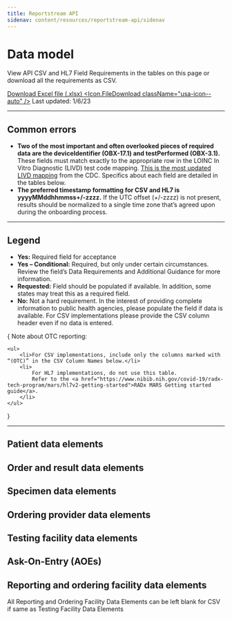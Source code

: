 ```yaml
---
title: Reportstream API
sidenav: content/resources/reportstream-api/sidenav
---
```



# Data model

<p className="usa-intro text-base">View API CSV and HL7 Field Requirements in the tables on this page or download all the requirements as CSV.</p>

<a href="/assets/xlsx/ReportStream CSV and HL7 Field Requirements (version 3.0).xlsx" className="usa-button">Download Excel file (.xlsx) <Icon.FileDownload className="usa-icon--auto" /></a> Last updated: 1/6/23

***

## Common errors
* **Two of the most important and often overlooked pieces of required data are the deviceIdentifier (OBX-17.1) and testPerformed (OBX-3.1).**
These fields must match exactly to the appropriate row in the LOINC In Vitro Diagnostic (LIVD) test code mapping.
[This is the most updated LIVD mapping](https://www.cdc.gov/csels/dls/sars-cov-2-livd-codes.html) from the CDC. Specifics about each field are detailed in the tables below.
* **The preferred timestamp formatting for CSV and HL7 is yyyyMMddhhmmss+/-zzzz.**
If the UTC offset (+/-zzzz) is not present, results should be normalized to a single time zone that’s agreed upon during the onboarding process.

***

## Legend

* **Yes:** Required field for acceptance
* **Yes – Conditional:** Required, but only under certain circumstances. Review the field’s Data Requirements and Additional Guidance for more information.
* **Requested:** Field should be populated if available. In addition, some states may treat this as a required field.
* **No:** Not a hard requirement. In the interest of providing complete information to public health agencies, please populate the field if data is available. For CSV implementations please provide the CSV column header even if no data is entered.

{
<Alert type="tip">
    <span className="text-bold">Note about OTC reporting:</span>

    <ul>
        <li>For CSV implementations, include only the columns marked with “(OTC)” in the CSV Column Names below.</li>
        <li>
            For HL7 implementations, do not use this table.
            Refer to the <a href="https://www.nibib.nih.gov/covid-19/radx-tech-program/mars/hl7v2-getting-started">RADx MARS Getting started guide</a>.
        </li>
    </ul>
</Alert>
}

***

## Patient data elements
<section className="usa-table-container--scrollable usa-table-container--widescreen">
    <div className="width-widescreen">
        <PatientDataElementsTable />
    </div>
</section>

## Order and result data elements
<section className="usa-table-container--scrollable usa-table-container--widescreen">
    <div className="width-widescreen">
        <OrderAndResultDataElementsTable />
    </div>
</section>

## Specimen data elements
<section className="usa-table-container--scrollable usa-table-container--widescreen">
    <div className="width-widescreen">
        <SpecimenDataElementsTable />
    </div>
</section>

## Ordering provider data elements
<section className="usa-table-container--scrollable usa-table-container--widescreen">
    <div className="width-widescreen">
        <OrderingProviderDataElementsTable />
    </div>
</section>

## Testing facility data elements
<section className="usa-table-container--scrollable usa-table-container--widescreen">
    <div className="width-widescreen">
        <TestingFacilityDataElementsTable />
    </div>
</section>

## Ask-On-Entry (AOEs)
<section className="usa-table-container--scrollable usa-table-container--widescreen">
    <div className="width-widescreen">
        <AskOnEntryTable />
    </div>
</section>

## Reporting and ordering facility data elements
All Reporting and Ordering Facility Data Elements can be left blank for CSV if same as Testing Facility Data Elements

<section className="usa-table-container--scrollable usa-table-container--widescreen">
    <div className="width-widescreen">
        <ReportingAndOrderingFacilityDataElementsTable />
    </div>
</section>
